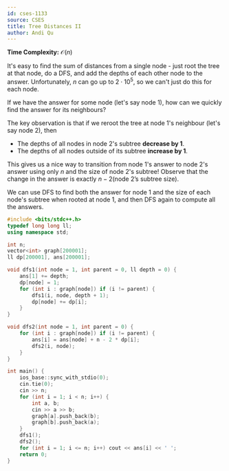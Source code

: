 ```yaml
---
id: cses-1133
source: CSES
title: Tree Distances II
author: Andi Qu
---
```


**Time Complexity:** $\mathcal O(n)$

It's easy to find the sum of distances from a single node - just root the tree at that node, do a DFS, and add the depths of each other node to the answer. Unfortunately, $n$ can go up to $2 \cdot 10^5$, so we can't just do this for each node.

If we have the answer for some node (let's say node 1), how can we quickly find the answer for its neighbours?

The key observation is that if we reroot the tree at node 1's neighbour (let's say node 2), then

- The depths of all nodes in node 2's subtree **decrease by 1**.
- The depths of all nodes outside of its subtree **increase by 1**.

This gives us a nice way to transition from node 1's answer to node 2's answer using only $n$ and the size of node 2's subtree! Observe that the change in the answer is exactly $n - 2(\text{node 2's subtree size})$.

We can use DFS to find both the answer for node 1 and the size of each node's subtree when rooted at node 1, and then DFS again to compute all the answers.

```cpp
#include <bits/stdc++.h>
typedef long long ll;
using namespace std;

int n;
vector<int> graph[200001];
ll dp[200001], ans[200001];

void dfs1(int node = 1, int parent = 0, ll depth = 0) {
	ans[1] += depth;
	dp[node] = 1;
	for (int i : graph[node]) if (i != parent) {
		dfs1(i, node, depth + 1);
		dp[node] += dp[i];
	}
}

void dfs2(int node = 1, int parent = 0) {
	for (int i : graph[node]) if (i != parent) {
		ans[i] = ans[node] + n - 2 * dp[i];
		dfs2(i, node);
	}
}

int main() {
	ios_base::sync_with_stdio(0);
	cin.tie(0);
	cin >> n;
	for (int i = 1; i < n; i++) {
		int a, b;
		cin >> a >> b;
		graph[a].push_back(b);
		graph[b].push_back(a);
	}
	dfs1();
	dfs2();
	for (int i = 1; i <= n; i++) cout << ans[i] << ' ';
	return 0;
}
```
